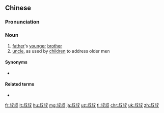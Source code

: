 ==Chinese==
{{zh-forms}}

===Pronunciation===
{{zh-pron
|m=叔shu
|ma=Zh-shushu.ogg
|c=suk1 suk1
|cat=n
}}

===Noun===
{{zh-noun}}

# [[father]]'s [[younger]] [[brother]]
# [[uncle]], as used by [[children]] to address older men

====Synonyms====
* {{zh-l|叔父}}

====Related terms====
* {{zh-l|嬸嬸}}

{{zh-cat|Elementary|Family}}

[[fr:叔叔]]
[[lt:叔叔]]
[[hu:叔叔]]
[[mg:叔叔]]
[[ja:叔叔]]
[[uz:叔叔]]
[[tl:叔叔]]
[[chr:叔叔]]
[[uk:叔叔]]
[[zh:叔叔]]